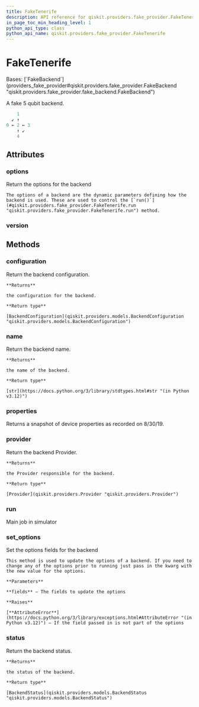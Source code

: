 ```yaml
---
title: FakeTenerife
description: API reference for qiskit.providers.fake_provider.FakeTenerife
in_page_toc_min_heading_level: 1
python_api_type: class
python_api_name: qiskit.providers.fake_provider.FakeTenerife
---
```


# FakeTenerife

<Class id="qiskit.providers.fake_provider.FakeTenerife" isDedicatedPage={true} github="https://github.com/qiskit/qiskit/tree/stable/0.45/qiskit/providers/fake_provider/backends/tenerife/fake_tenerife.py" signature="qiskit.providers.fake_provider.FakeTenerife">
  Bases: [`FakeBackend`](providers_fake_provider#qiskit.providers.fake_provider.FakeBackend "qiskit.providers.fake_provider.fake_backend.FakeBackend")

  A fake 5 qubit backend.

  ```python
      1
    ↙ ↑
  0 ← 2 ← 3
      ↑ ↙
      4
  ```

  ## Attributes

  ### options

  <Attribute id="qiskit.providers.fake_provider.FakeTenerife.options" name="options">
    Return the options for the backend

    The options of a backend are the dynamic parameters defining how the backend is used. These are used to control the [`run()`](#qiskit.providers.fake_provider.FakeTenerife.run "qiskit.providers.fake_provider.FakeTenerife.run") method.
  </Attribute>

  ### version

  <Attribute id="qiskit.providers.fake_provider.FakeTenerife.version" name="version" attributeValue="= 1" />

  ## Methods

  ### configuration

  <Function id="qiskit.providers.fake_provider.FakeTenerife.configuration" name="configuration" signature="configuration()">
    Return the backend configuration.

    **Returns**

    the configuration for the backend.

    **Return type**

    [BackendConfiguration](qiskit.providers.models.BackendConfiguration "qiskit.providers.models.BackendConfiguration")
  </Function>

  ### name

  <Function id="qiskit.providers.fake_provider.FakeTenerife.name" name="name" signature="name()">
    Return the backend name.

    **Returns**

    the name of the backend.

    **Return type**

    [str](https://docs.python.org/3/library/stdtypes.html#str "(in Python v3.12)")
  </Function>

  ### properties

  <Function id="qiskit.providers.fake_provider.FakeTenerife.properties" name="properties" signature="properties()">
    Returns a snapshot of device properties as recorded on 8/30/19.
  </Function>

  ### provider

  <Function id="qiskit.providers.fake_provider.FakeTenerife.provider" name="provider" signature="provider()">
    Return the backend Provider.

    **Returns**

    the Provider responsible for the backend.

    **Return type**

    [Provider](qiskit.providers.Provider "qiskit.providers.Provider")
  </Function>

  ### run

  <Function id="qiskit.providers.fake_provider.FakeTenerife.run" name="run" signature="run(run_input, **kwargs)">
    Main job in simulator
  </Function>

  ### set\_options

  <Function id="qiskit.providers.fake_provider.FakeTenerife.set_options" name="set_options" signature="set_options(**fields)">
    Set the options fields for the backend

    This method is used to update the options of a backend. If you need to change any of the options prior to running just pass in the kwarg with the new value for the options.

    **Parameters**

    **fields** – The fields to update the options

    **Raises**

    [**AttributeError**](https://docs.python.org/3/library/exceptions.html#AttributeError "(in Python v3.12)") – If the field passed in is not part of the options
  </Function>

  ### status

  <Function id="qiskit.providers.fake_provider.FakeTenerife.status" name="status" signature="status()">
    Return the backend status.

    **Returns**

    the status of the backend.

    **Return type**

    [BackendStatus](qiskit.providers.models.BackendStatus "qiskit.providers.models.BackendStatus")
  </Function>
</Class>

